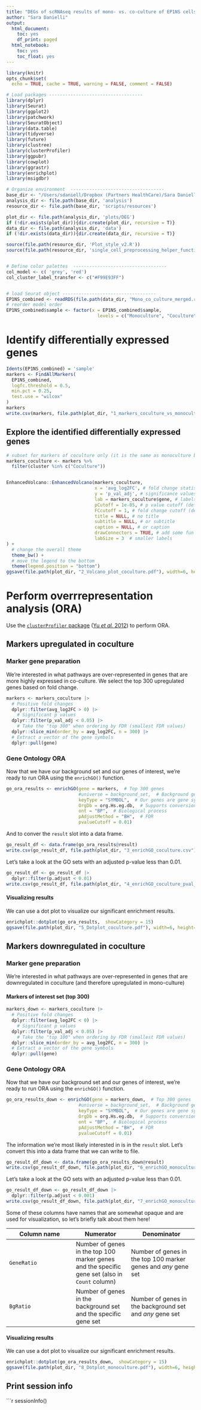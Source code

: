```yaml
---
title: "DEGs of scRNAseq results of mono- vs. co-culture of EP1NS cells"
author: "Sara Danielli"
output:
  html_document:
    toc: yes
    df_print: paged
  html_notebook:
    toc: yes
    toc_float: yes
---
```


```r
library(knitr)
opts_chunk$set(
  echo = TRUE, cache = TRUE, warning = FALSE, comment = FALSE)
```

```r
# Load packages -----------------------------------
library(dplyr)
library(Seurat)
library(ggplot2)
library(patchwork)
library(SeuratObject)
library(data.table)
library(tidyverse)
library(future)
library(clustree)
library(clusterProfiler)
library(ggpubr)
library(cowplot)
library(ggrastr)
library(enrichplot)
library(msigdbr)

# Organize environment  -----------------------------------
base_dir <- "/Users/sdaniell/Dropbox (Partners HealthCare)/Sara Danielli/Project/Ependymoma/9 - scRNAseq coculture"
analysis_dir <- file.path(base_dir, 'analysis')
resource_dir <- file.path(base_dir, 'scripts/resources')

plot_dir <- file.path(analysis_dir, 'plots/DEG')
if (!dir.exists(plot_dir)){dir.create(plot_dir, recursive = T)}
data_dir <- file.path(analysis_dir, 'data')
if (!dir.exists(data_dir)){dir.create(data_dir, recursive = T)}

source(file.path(resource_dir, 'Plot_style_v2.R'))
source(file.path(resource_dir, 'single_cell_preprocessing_helper_functions.R'))


# Define color palettes  -----------------------------------
col_model <- c( 'grey', 'red')
col_cluster_label_transfer <- c("#F99E93FF")


# load Seurat object -----------------------------------
EP1NS_combined <- readRDS(file.path(data_dir, "Mono_co_culture_merged.rds"))
# reorder model order
EP1NS_combined$sample <- factor(x = EP1NS_combined$sample, 
                                  levels = c("Monoculture", "Coculture"))

```

# Identify differentially expressed genes
```r
Idents(EP1NS_combined) = 'sample' 
markers <- FindAllMarkers(
  EP1NS_combined,
  logfc.threshold = 0.5,
  min.pct = 0.25,
  test.use = "wilcox"
)
markers
write.csv(markers, file.path(plot_dir, "1_markers_coculture_vs_monoculture.csv"))
```

## Explore the identified differentially expressed genes

```r
# subset for markers of coculture only (it is the same as monoculture but with reversed sign)
markers_coculture <- markers %>% 
  filter(cluster %in% c("Coculture"))


EnhancedVolcano::EnhancedVolcano(markers_coculture,
                                 x = 'avg_log2FC', # fold change statistic to plot
                                 y = 'p_val_adj', # significance values
                                 lab = markers_coculture$gene, # labels for points
                                 pCutoff = 1e-05, # p value cutoff (default)
                                 FCcutoff = 1, # fold change cutoff (default)
                                 title = NULL, # no title
                                 subtitle = NULL, # or subtitle
                                 caption = NULL, # or caption
                                 drawConnectors = TRUE, # add some fun arrows
                                 labSize = 3  # smaller labels
) +
  # change the overall theme
  theme_bw() +
  # move the legend to the bottom
  theme(legend.position = "bottom")
ggsave(file.path(plot_dir, "2_Volcano_plot_coculture.pdf"), width=6, height=5)

```

# Perform overrrepresentation analysis (ORA) 
Use the [`clusterProfiler` package](https://bioconductor.org/packages/release/bioc/html/clusterProfiler.html) ([Yu *et al.* 2012](https://doi.org/10.1089/omi.2011.0118.)) to perform ORA.

## Markers upregulated in coculture

### Marker gene preparation
We're interested in what pathways are over-represented in genes that are more highly expressed in co-culture. We select the top 300 upregulated genes based on fold change.

```r
markers <- markers_coculture |>
  # Positive fold changes
  dplyr::filter(avg_log2FC > 0) |>
    # Significant p values
  dplyr::filter(p_val_adj < 0.05) |>
    # Take the "top 300" when ordering by FDR (smallest FDR values)
  dplyr::slice_min(order_by = avg_log2FC, n = 300) |>
  # Extract a vector of the gene symbols
  dplyr::pull(gene)
```


### Gene Ontology ORA
Now that we have our background set and our genes of interest, we're ready to run ORA using the `enrichGO()` function.

```r
go_ora_results <- enrichGO(gene = markers,  # Top 300 genes
                           #universe = background_set,  # Background genes
                           keyType = "SYMBOL",  # Our genes are gene symbols
                           OrgDb = org.Hs.eg.db,  # Supports conversion, if needed
                           ont = "BP",  # Biological process
                           pAdjustMethod = "BH",  # FDR
                           pvalueCutoff = 0.01) 
```

And to conver the `result` slot into a data frame.

```r
go_result_df <- data.frame(go_ora_results@result)
write.csv(go_result_df, file.path(plot_dir, "3_enrichGO_coculture.csv"))
```

Let's take a look at the GO sets with an adjusted p-value less than 0.01.

```r
go_result_df <- go_result_df |>
  dplyr::filter(p.adjust < 0.01)
write.csv(go_result_df, file.path(plot_dir, "4_enrichGO_coculture_pval_01.csv"))

```

#### Visualizing results

We can use a dot plot to visualize our significant enrichment results.

```r
enrichplot::dotplot(go_ora_results,  showCategory = 15)
ggsave(file.path(plot_dir, "5_Dotplot_coculture.pdf"), width=6, height=10)
```

## Markers downregulated in coculture

### Marker gene preparation
We're interested in what pathways are over-represented in genes that are downregulated in coculture (and therefore upregulated in mono-culture)

#### Markers of interest set (top 300)
```r
markers_down <- markers_coculture |>
  # Positive fold changes
  dplyr::filter(avg_log2FC < 0) |>
    # Significant p values
  dplyr::filter(p_val_adj < 0.05) |>
    # Take the "top 100" when ordering by FDR (smallest FDR values)
  dplyr::slice_min(order_by = avg_log2FC, n = 300) |>
  # Extract a vector of the gene symbols
  dplyr::pull(gene)
```


### Gene Ontology ORA
Now that we have our background set and our genes of interest, we're ready to run ORA using the `enrichGO()` function.

```r
go_ora_results_down <- enrichGO(gene = markers_down,  # Top 300 genes
                           #universe = background_set,  # Background genes
                           keyType = "SYMBOL",  # Our genes are gene symbols
                           OrgDb = org.Hs.eg.db,  # Supports conversion, if needed
                           ont = "BP",  # Biological process
                           pAdjustMethod = "BH",  # FDR
                           pvalueCutoff = 0.01) 
```


The information we're most likely interested in is in the `result` slot.
Let's convert this into a data frame that we can write to file.

```r
go_result_df_down <- data.frame(go_ora_results_down@result)
write.csv(go_result_df_down, file.path(plot_dir, "6_enrichGO_monoculture.csv"))

```

Let's take a look at the GO sets with an adjusted p-value less than 0.01.

```r
go_result_df_down <- go_result_df_down |>
  dplyr::filter(p.adjust < 0.001)
write.csv(go_result_df_down, file.path(plot_dir, "7_enrichGO_monoculture_pval_01.csv"))

```

Some of these columns have names that are somewhat opaque and are used for visualization, so let's briefly talk about them here!

| Column name | Numerator | Denominator |
|-------------|-----------|-------------|
| `GeneRatio` | Number of genes in the top 100 marker genes and the specific gene set (also in `Count` column) | Number of genes in the top 100 marker genes and _any_ gene set |
| `BgRatio`   | Number of genes in the background set and the specific gene set | Number of genes in the background set and _any_ gene set |

#### Visualizing results

We can use a dot plot to visualize our significant enrichment results.

```r
enrichplot::dotplot(go_ora_results_down,  showCategory = 15)
ggsave(file.path(plot_dir, "8_Dotplot_monoculture.pdf"), width=6, height=8)
```


## Print session info

```r
sessionInfo()



